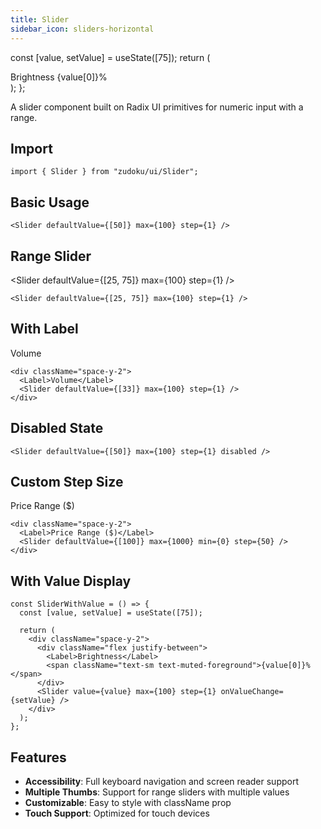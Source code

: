 ```yaml
---
title: Slider
sidebar_icon: sliders-horizontal
---
```



  const [value, setValue] = useState([75]);
  return (
    <div className="space-y-2">
      <div className="flex justify-between">
        <Label>Brightness</Label>
        <span className="text-sm text-muted-foreground">{value[0]}%</span>
      </div>
      <Slider value={value} max={100} step={1} onValueChange={setValue} />
    </div>
  );
};

A slider component built on Radix UI primitives for numeric input with a range.

## Import

```tsx
import { Slider } from "zudoku/ui/Slider";
```

## Basic Usage

<Slider defaultValue={[50]} max={100} step={1} />

```tsx
<Slider defaultValue={[50]} max={100} step={1} />
```

## Range Slider

<Slider defaultValue={[25, 75]} max={100} step={1} />

```tsx
<Slider defaultValue={[25, 75]} max={100} step={1} />
```

## With Label

<div className="space-y-2">
  <Label>Volume</Label>
  <Slider defaultValue={[33]} max={100} step={1} />
</div>

```tsx
<div className="space-y-2">
  <Label>Volume</Label>
  <Slider defaultValue={[33]} max={100} step={1} />
</div>
```

## Disabled State

<Slider defaultValue={[50]} max={100} step={1} disabled />

```tsx
<Slider defaultValue={[50]} max={100} step={1} disabled />
```

## Custom Step Size

<div className="space-y-2">
  <Label>Price Range ($)</Label>
  <Slider defaultValue={[100]} max={1000} min={0} step={50} />
</div>

```tsx
<div className="space-y-2">
  <Label>Price Range ($)</Label>
  <Slider defaultValue={[100]} max={1000} min={0} step={50} />
</div>
```

## With Value Display

<SliderWithValue />

```tsx {2,8,10}
const SliderWithValue = () => {
  const [value, setValue] = useState([75]);

  return (
    <div className="space-y-2">
      <div className="flex justify-between">
        <Label>Brightness</Label>
        <span className="text-sm text-muted-foreground">{value[0]}%</span>
      </div>
      <Slider value={value} max={100} step={1} onValueChange={setValue} />
    </div>
  );
};
```

## Features

- **Accessibility**: Full keyboard navigation and screen reader support
- **Multiple Thumbs**: Support for range sliders with multiple values
- **Customizable**: Easy to style with className prop
- **Touch Support**: Optimized for touch devices
